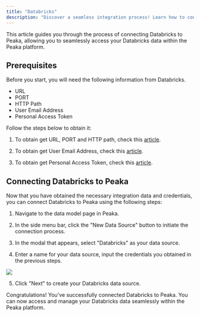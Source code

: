 ```yaml
---
title: "Databricks"
description: "Discover a seamless integration process! Learn how to connect Databricks to Peaka effortlessly for streamlined transactions."
---
```


This article guides you through the process of connecting Databricks to Peaka, allowing you to seamlessly access your Databricks data within the Peaka platform.

## Prerequisites

Before you start, you will need the following information from Databricks.

- URL
- PORT
- HTTP Path
- User Email Address
- Personal Access Token

Follow the steps below to obtain it:

1. To obtain get URL, PORT and HTTP path, check this [article](https://docs.databricks.com/en/integrations/compute-details.html#:~:text=do%20the%20following%3A-,Log%20in%20to%20your%20Databricks%20workspace.,%2C%20Port%2C%20and%20HTTP%20path.).

2. To obtain get User Email Address, check this [article](https://docs.databricks.com/api/account/accountusers/get).

3. To obtain get Personal Access Token, check this [article](https://docs.databricks.com/aws/en/dev-tools/auth/pat#databricks-personal-access-tokens-for-workspace-users).

## Connecting Databricks to Peaka

Now that you have obtained the necessary integration data and credentials, you can connect Databricks to Peaka using the following steps:

1. Navigate to the data model page in Peaka.

2. In the side menu bar, click the "New Data Source" button to initiate the connection process.

3. In the modal that appears, select "Databricks" as your data source.

4. Enter a name for your data source, input the credentials you obtained in the previous steps.

<img src="https://cdn.peaka.com/integrations/databricks-1.png" />

5. Click "Next" to create your Databricks data source.

Congratulations! You've successfully connected Databricks to Peaka. You can now access and manage your Databricks data seamlessly within the Peaka platform.
